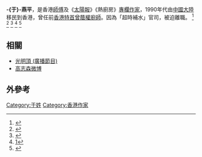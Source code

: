 {{expand|time=2013-04-23T03:40:03+00:00}}
'''-{于}-燕平'''，是香港[[師傅|師傅]]及《[[太陽報|太陽報]]》《熱廚房》[[專欄作家|專欄作家]]，1990年代由[[中國大陸|中國大陸]]移民到香港，曾任前[[香港特首|香港特首]][[曾蔭權|曾蔭權]][[廚師|廚師]]。因為「超時補水」官司，被迫離職。 <ref>{{Cite web |url=http://stu.hksyu.edu/~ourvoice/mobile/?p=2716 |title=存档副本 |accessdate=2013-04-22 |archive-date=2016-03-04 |archive-url=https://web.archive.org/web/20160304190105/http://stu.hksyu.edu/~ourvoice/mobile/?p=2716 |dead-url=no }}</ref> <ref>{{Cite web |url=http://the-sun.on.cc/cnt/news/20130206/00408_002.html |title=存档副本 |accessdate=2013-04-22 |archive-date=2017-02-19 |archive-url=https://web.archive.org/web/20170219214740/http://the-sun.on.cc/cnt/news/20130206/00408_002.html |dead-url=no }}</ref> <ref>{{Cite web |url=http://programme.rthk.hk/channel/radio/programme.php?name=radio1%2FYesWeCan&d=2013-03-30&p=4467&e=213024&m=episode |title=存档副本 |accessdate=2020-12-15 |archive-date=2017-02-21 |archive-url=https://web.archive.org/web/20170221105436/http://programme.rthk.hk/channel/radio/programme.php?name=radio1%2FYesWeCan&d=2013-03-30&p=4467&e=213024&m=episode |dead-url=no }}</ref> <ref>[http://news.sina.com.hk/p/search/%E4%BA%8E%E7%87%95%E5%B9%B3/]{{Dead link|date=2019年10月 |bot=InternetArchiveBot |fix-attempted=yes }}</ref> <ref>{{Cite web |url=http://eastweek.my-magazine.me/?aid=19631 |title=存档副本 |accessdate=2013-04-22 |archive-date=2016-03-04 |archive-url=https://web.archive.org/web/20160304135159/http://eastweek.my-magazine.me/?aid=19631 |dead-url=no }}</ref>

== 相關 ==
* [[光明頂_(廣播節目)|光明頂 (廣播節目)]]
* [[高志森微博|高志森微博]]

== 外參考 ==
{{reflist}}

[[Category:于姓|Category:于姓]]
[[Category:香港作家|Category:香港作家]]